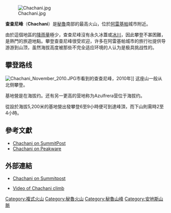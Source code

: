 {{Infobox mountain
| Name = 查查尼峰
| Photo = Chachani summit edited.jpg
| Caption = 查查尼峰（左），2007年10月
| Elevation = 6,057米
| Prominence = 1,963米
| Location = {{flag|Peru}}
| Range = [[安第斯山脈|安第斯山脈]]
| Coordinates = {{coord|16|11|29|S|71|31|47|W|region:PE_type:mountain}}
| Topographic map  =  {{Location map
 |Peru| label=Chachani
 |mark=RedMountain.svg | marksize=14 | position=left
 |lat_deg=16|lat_min=11|lat_sec=29|lat_dir=S
 |lon_deg=71|lon_min=31|lon_sec=47|lon_dir=W
 |width=200 | float=right
 |caption=
}}
| Type = [[層狀火山|層狀火山]]
| Last eruption = 不詳
}}
[[Image:Chachani.jpg|thumb]]

'''查查尼峰'''（'''Chachani'''）是[[秘魯|秘魯]]南部的最高火山，位於[[阿雷基帕|阿雷基帕]]城市附近。

由於這個地區的[[降雨量|降雨量]]極少，查查尼峰沒有永久冰蓋或[[冰川|冰川]]，因此攀登不甚困難，是熱門的旅遊地點。攀登查查尼峰很受欢迎，许多在阿雷基帕城市的旅行社提供导游游到山顶，虽然海拔高度被那些不完全适应环境的人认为是极具挑战性的。


== 攀登路线 ==
[[File:Chachani_November_2010.JPG|thumb]]市看到的查查尼峰，2010年]]
这座山一般从北侧攀登。

基地營是在海拔约{{convert|5,200|m}}。还有另一更高的营地称为Azulfrera营位于海拔约{{convert|5,400|m}}。

從設於海拔5,200米的基地營出發攀登6至9小時便可到達峰頂，而下山則需時2至4小時。

==參考文獻==
* [http://www.summitpost.org/mountain/rock/151707/chachani.html Chachani on SummitPost] {{Wayback|url=http://www.summitpost.org/mountain/rock/151707/chachani.html |date=20080904224256 }}
* [https://web.archive.org/web/20160303214544/http://www.peakware.com/peaks.html?pk=548 Chachani on Peakware]

==外部連結==
* {{En}}[http://www.summitpost.org/mountain/rock/151707/chachani.html Chachani on Summitpost] {{Wayback|url=http://www.summitpost.org/mountain/rock/151707/chachani.html |date=20080904224256 }}
* {{En}}[https://web.archive.org/web/20090726130443/http://blip.tv/file/1762983 Video of Chachani climb]

{{Peru-stub}}

{{DEFAULTSORT:Chachani}}
[[Category:複式火山|Category:複式火山]]
[[Category:秘魯火山|Category:秘魯火山]]
[[Category:秘魯山峰|Category:秘魯山峰]]
[[Category:安地斯山脈|Category:安地斯山脈]]